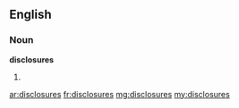 ==English==

===Noun===
'''disclosures'''

# {{plural of|[[disclosure]]}}

[[ar:disclosures]]
[[fr:disclosures]]
[[mg:disclosures]]
[[my:disclosures]]